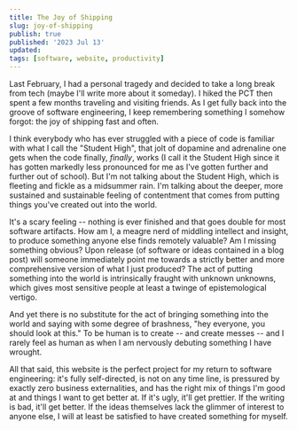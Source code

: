 ```yaml
---
title: The Joy of Shipping
slug: joy-of-shipping
publish: true
published: '2023 Jul 13'
updated:
tags: [software, website, productivity]
---
```


Last February, I had a personal tragedy and decided to take a long break from
tech (maybe I'll write more about it someday). I hiked the PCT then spent a
few months traveling and visiting friends. As I get fully back into the groove
of software engineering, I keep remembering something I somehow forgot: the joy of
shipping fast and often.

I think everybody who has ever struggled with a piece of code is familiar with
what I call the "Student High", that
jolt of dopamine and adrenaline one gets when the code finally, _finally_, works
(I call it the Student High since it has gotten markedly less pronounced
for me as I've gotten further and further out of school). But I'm not talking
about the Student High, which is fleeting and fickle as a midsummer rain.
I'm talking about the deeper, more sustained and sustainable feeling of contentment
that comes from putting things you've created out into the world.

It's a scary feeling -- nothing is ever finished and that goes double for most
software artifacts. How am I, a meagre nerd of middling intellect and insight, to
produce something anyone else finds remotely valuable? Am I missing something
obvious? Upon release (of software or ideas contained in a blog post) will
someone immediately point me towards a strictly better and more comprehensive
version of what I just produced? The act of putting something into the world
is intrinsically fraught with unknown unknowns, which gives most sensitive people
at least a twinge of epistemological vertigo.

And yet there is no substitute for the act of bringing something into the world
and saying with some degree of brashness, "hey everyone, you should look at this."
To be human is to create -- and create messes -- and I rarely feel as human as when I
am nervously debuting something I have wrought.

All that said, this website is the perfect project for my return to software
engineering: it's fully self-directed, is not on any time line, is pressured by
exactly zero business externalities, and has the right mix of things I'm good at
and things I want to get better at. If it's ugly, it'll get prettier. If the writing
is bad, it'll get better. If the ideas themselves lack the glimmer of interest
to anyone else, I will at least be satisfied to have created something for myself.
